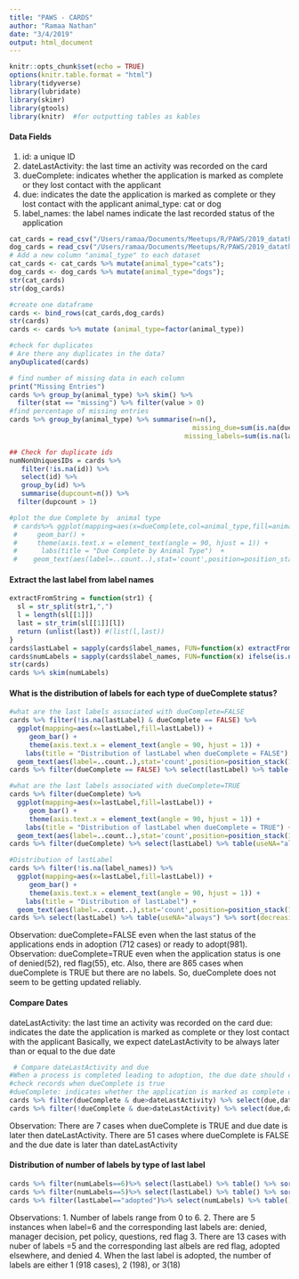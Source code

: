 ```yaml
---
title: "PAWS - CARDS"
author: "Ramaa Nathan"
date: "3/4/2019"
output: html_document
---
```


```r
knitr::opts_chunk$set(echo = TRUE)
options(knitr.table.format = "html") 
library(tidyverse)
library(lubridate)
library(skimr)
library(gtools)
library(knitr)  #for outputting tables as kables
```

#### Data Fields
1. id: a unique ID
2. dateLastActivity: the last time an activity was recorded on the card
3. dueComplete: indicates whether the application is marked as complete or they lost contact with the applicant
4. due: indicates the date the application is marked as complete or they lost contact with the applicant animal_type: cat or dog
5. label_names: the label names indicate the last recorded status of the application


```r
cat_cards = read_csv("/Users/ramaa/Documents/Meetups/R/PAWS/2019_datathon/Data/cat_cards.csv")
dog_cards = read_csv("/Users/ramaa/Documents/Meetups/R/PAWS/2019_datathon/Data/dog_cards.csv")
# Add a new column "animal_type" to each dataset
cat_cards <- cat_cards %>% mutate(animal_type="cats");
dog_cards <- dog_cards %>% mutate(animal_type="dogs");
str(cat_cards)
str(dog_cards)

#create one dataframe
cards <- bind_rows(cat_cards,dog_cards)
str(cards)
cards <- cards %>% mutate (animal_type=factor(animal_type))

#check for duplicates
# Are there any duplicates in the data?
anyDuplicated(cards)

# find number of missing data in each column
print("Missing Entries")
cards %>% group_by(animal_type) %>% skim() %>% 
  filter(stat == "missing") %>% filter(value > 0) 
#find percentage of missing entries
cards %>% group_by(animal_type) %>% summarise(n=n(), 
                                              missing_due=sum(is.na(due)),missing_due_percent = 100*missing_due/n,
                                            missing_labels=sum(is.na(label_names)),missing_labels_percent = 100*missing_labels/n)

## Check for duplicate ids
numNonUniquesIDs = cards %>% 
   filter(!is.na(id)) %>% 
   select(id) %>% 
   group_by(id) %>% 
   summarise(dupcount=n()) %>%
  filter(dupcount > 1)

#plot the due Complete by  animal type
 # cards%>% ggplot(mapping=aes(x=dueComplete,col=animal_type,fill=animal_type)) + 
 #     geom_bar() +
 #     theme(axis.text.x = element_text(angle = 90, hjust = 1)) +
 #      labs(title = "Due Complete by Animal Type")  +
 #    geom_text(aes(label=..count..),stat='count',position=position_stack(1.1),col="black")


```

#### Extract the last label from label names 
```r
extractFromString = function(str1) {
  sl = str_split(str1,",")
  l = length(sl[[1]])
  last = str_trim(sl[[1]][l])
  return (unlist(last)) #(list(l,last))
}
cards$lastLabel = sapply(cards$label_names, FUN=function(x) extractFromString(x))
cards$numLabels = sapply(cards$label_names, FUN=function(x) ifelse(is.na(x),0,length(str_split(x,",")[[1]])))
str(cards)
cards %>% skim(numLabels)
```
#### What is the distribution of labels for each type of dueComplete status?
```r
 
#what are the last labels associated with dueComplete=FALSE
cards %>% filter(!is.na(lastLabel) & dueComplete == FALSE) %>% 
  ggplot(mapping=aes(x=lastLabel,fill=lastLabel)) + 
     geom_bar() +
     theme(axis.text.x = element_text(angle = 90, hjust = 1)) +
    labs(title = "Distribution of lastLabel when dueComplete = FALSE") +
  geom_text(aes(label=..count..),stat='count',position=position_stack(1.1))
cards %>% filter(dueComplete == FALSE) %>% select(lastLabel) %>% table(useNA="always") %>% sort(decreasing = T)

#what are the last labels associated with dueComplete=TRUE
cards %>% filter(dueComplete) %>% 
  ggplot(mapping=aes(x=lastLabel,fill=lastLabel)) + 
     geom_bar() +
     theme(axis.text.x = element_text(angle = 90, hjust = 1)) +
    labs(title = "Distribution of lastLabel when dueComplete = TRUE") +
  geom_text(aes(label=..count..),stat='count',position=position_stack(1.1))
cards %>% filter(dueComplete) %>% select(lastLabel) %>% table(useNA="always") %>% sort(decreasing = T)

#Distribution of lastLabel 
cards %>% filter(!is.na(label_names)) %>% 
  ggplot(mapping=aes(x=lastLabel,fill=lastLabel)) + 
     geom_bar() +
     theme(axis.text.x = element_text(angle = 90, hjust = 1)) +
    labs(title = "Distribution of lastLabel") +
  geom_text(aes(label=..count..),stat='count',position=position_stack(1.1))
cards %>% select(lastLabel) %>% table(useNA="always") %>% sort(decreasing = T)

```
Observation: dueComplete=FALSE even when the last status of the applications ends in adoption (712 cases) or ready to adopt(981). 
Observation: dueComplete=TRUE even when the application status is one of  denied(52), red flag(55), etc. 
Also, there are 865 cases when dueComplete is TRUE but there are no labels. So, dueComplete does not seem to be getting updated reliably.

#### Compare Dates
dateLastActivity: the last time an activity was recorded on the card
due: indicates the date the application is marked as complete or they lost contact with the applicant
Basically, we expect dateLastActivity to be always later than or equal to the due date

```r
 # Compare dateLastActivity and due
#When a process is completed leading to adoption, the due date should correspond to when the records were marked as complete
#check records when dueComplete is true
#dueComplete: indicates whether the application is marked as complete or they lost contact with the applicant
cards %>% filter(dueComplete & due>dateLastActivity) %>% select(due,dateLastActivity,lastLabel)
cards %>% filter(!dueComplete & due>dateLastActivity) %>% select(due,dateLastActivity,lastLabel)
```
Observation: There are 7 cases when dueComplete is TRUE and due date is later then dateLastActivity. There are 51 cases where dueComplete is FALSE and the due date is later than dateLastActivity

#### Distribution of number of labels by type of last label
```r
cards %>% filter(numLabels==6)%>% select(lastLabel) %>% table() %>% sort(decreasing = T)
cards %>% filter(numLabels==5)%>% select(lastLabel) %>% table() %>% sort(decreasing = T) %>% head(3)
cards %>% filter(lastLabel=="adopted")%>% select(numLabels) %>% table() %>% sort(decreasing = T) %>% head(3)
```
Observations: 
1. Number of labels range from 0 to 6. 
2. There are 5 instances when label=6 and the corresponding last labels are: denied, manager decision, pet policy, questions, red flag
3. There are 13 cases with nuber of labels =5 and the corresponding last albels are red flag, adopted elsewhere, and denied
4. When the last label is adopted, the number of labels are either 1 (918 cases), 2 (198), or 3(18)

